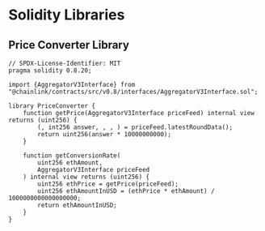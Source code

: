 # Solidity Libraries

## Price Converter Library

```solidity filename="PriceConverter.sol"
// SPDX-License-Identifier: MIT
pragma solidity 0.8.20;

import {AggregatorV3Interface} from "@chainlink/contracts/src/v0.8/interfaces/AggregatorV3Interface.sol";

library PriceConverter {
    function getPrice(AggregatorV3Interface priceFeed) internal view returns (uint256) {
        (, int256 answer, , , ) = priceFeed.latestRoundData();
        return uint256(answer * 10000000000);
    }

    function getConversionRate(
        uint256 ethAmount,
        AggregatorV3Interface priceFeed
    ) internal view returns (uint256) {
        uint256 ethPrice = getPrice(priceFeed);
        uint256 ethAmountInUSD = (ethPrice * ethAmount) / 1000000000000000000;
        return ethAmountInUSD;
    }
}
```
